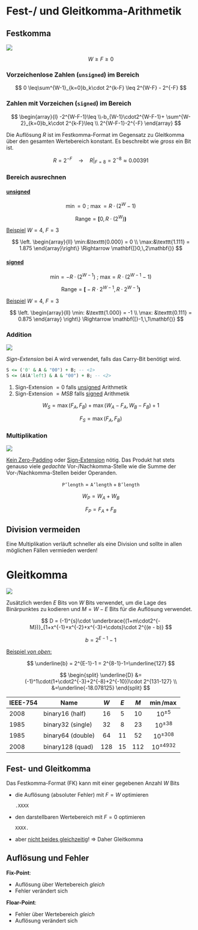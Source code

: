 # Fest-/ und Gleitkomma-Arithmetik

## Festkomma

![](images/paste-13.png)

$$
W \geq F \geq 0
$$

```{=latex}
\begin{conditions}
  W & Gesamtgrösse $[Bit]$ \\
  F & Nachkomma-Bits $[Bit]$
\end{conditions}
```
::: callout-important
### Vorzeichenlose Zahlen (`unsigned`) im Bereich

$$
0 \leq\sum^{W-1}_{k=0}b_k\cdot 2^{k-F} \leq 2^{W-F} - 2^{-F}
$$
:::

::: callout-important
### Zahlen mit Vorzeichen (`signed`) im Bereich

$$
\begin{array}{l}
-2^{W-F-1}\leq
\\-b_{W-1}\cdot2^{W-F-1}+ \sum^{W-2}_{k=0}b_k\cdot 2^{k-F}\leq \\ 2^{W-F-1}-2^{-F}
\end{array}
$$
:::

Die Auflösung $R$ ist im Festkomma-Format im Gegensatz zu Gleitkomma über den gesamten Wertebereich konstant. Es beschreibt wie *gross* ein Bit ist.

$$
R = 2^{-F} \quad\rightarrow\quad R\rvert_{F=8} = 2^{-8}\approx 0.00391
$$

::: callout-tip
### Bereich ausrechnen

#### [unsigned]{.underline}

$$       
\min = 0\ ;\ \max = R\cdot (2^{W}-1)                 
$$

$$
\text{Range} = \mathbf{[}0,\,R\cdot(2^W)\mathbf{)}
$$

[Beispiel]{.underline} $W = 4$, $F = 3$

$$
\left.
\begin{array}{ll}
\min:&\texttt{0.000} = 0 \\
\max:&\texttt{1.111} = 1.875
\end{array}\right\}
\Rightarrow \mathbf{[}0,\,2\mathbf{)}
$$

#### [signed]{.underline}

$$             
\text{min} = -R\cdot (2^{W-1})\ ;\ \text{max} = R\cdot (2^{W-1}-1) 
$$

$$
\text{Range} = \mathbf{[}-R\cdot 2^{W-1},\,R\cdot 2^{W-1}\mathbf{)}
$$

[Beispiel]{.underline} $W = 4$, $F = 3$

$$
\left.
\begin{array}{ll}
\min: &\texttt{1.000} = -1 \\
\max: &\texttt{0.111} = 0.875
\end{array}
\right\}
\Rightarrow \mathbf{[}-1,\,1\mathbf{)}
$$
:::

### Addition

![](images/paste-14.png)

*Sign-Extension* bei A wird verwendet, falls das Carry-Bit benötigt wird.

``` vhdl
S <= ('0' & A & "00") + B; -- <1>
S <= (A(A'left) & A & "00") + B; -- <2>
```

1.  Sign-Extension $=0$ falls [unsigned]{.underline} Arithmetik
2.  Sign-Extension $= MSB$ falls [signed]{.underline} Arithmetik

$$
W_{S} = \max(F_A,F_B)+\max(W_A-F_A,W_B-F_B)+1
$$

$$
F_S = \max(F_A,F_B)
$$

### Multiplikation

![](images/paste-15.png)

[Kein Zero-Padding]{.underline} oder [Sign-Extension]{.underline} nötig. Das Produkt hat stets genauso viele *gedachte* Vor-/Nachkomma-Stelle wie die Summe der Vor-/Nachkomma-Stellen beider Operanden.

$$
\texttt{P'length} = \texttt{A'length} + \texttt{B'length}
$$

$$
W_P = W_A + W_B
$$

$$
F_P = F_A + F_B
$$

::: callout-caution
## Division vermeiden

Eine Multiplikation verläuft schneller als eine Division und sollte in allen möglichen Fällen vermieden werden!
:::

# Gleitkomma

![](images/gleitkomma_zahl.png)

Zusätzlich werden $E$ Bits von $W$ Bits verwendet, um die Lage des Binärpunktes zu kodieren und $M = W-E$ Bits für die Auflösung verwendet.

$$
D = (-1)^{s}\cdot \underbrace{(1+m\cdot2^{-M})}_{1+x^{-1}+x^{-2}+x^{-3}+\cdots}\cdot 2^{(e - b)}
$$

$$
b = 2^{E-1}-1
$$

```{=tex}
\begin{conditions}
  s & Vorzeichebit (\textit{Sign}) \\
  m & vorzeichenloser Wert der Mantisse $M$ \\
  e & vorzeichenloser Wert des Exponenten $E$ \\
  b & Wert des Exponenten-Bias $b = 2^{E-1}-1$\\
\end{conditions}
```
[Beispiel *von oben*:]{.underline}

$$
\underline{b} = 2^{E-1}-1 = 2^{8-1}-1=\underline{127}
$$

$$
\begin{split}
\underline{D} &= (-1)^1\cdot(1+\cdot2^{-3}+2^{-8}+2^{-10})\cdot 2^{131-127} \\
&=\underline{-18.078125}
\end{split}
$$

| IEEE-754 | Name              | $W$ | $E$ | $M$ |  $\min/\max$   |
|----------|-------------------|:---:|:---:|:---:|:--------------:|
| 2008     | binary16 (half)   | 16  |  5  | 10  |  $10^{\pm5}$   |
| 1985     | binary32 (single) | 32  |  8  | 23  |  $10^{\pm38}$  |
| 1985     | binary64 (double) | 64  | 11  | 52  | $10^{\pm308}$  |
| 2008     | binary128 (quad)  | 128 | 15  | 112 | $10^{\pm4932}$ |

::: callout-caution
## Fest- und Gleitkomma

Das Festkomma-Format (FK) kann mit einer gegebenen Anzahl $W$ Bits

-   die Auflösung (absoluter Fehler) mit $F=W$ optimieren

    `.XXXX`

-   den darstellbaren Wertebereich mit $F=0$ optimieren

    `XXXX.`

-   aber [nicht beides gleichzeitig]{.underline}! $\Rightarrow$ Daher Gleitkomma
:::

::: callout-note
## Auflösung und Fehler

**Fix-Point**:

- Auflösung über Wertebereich *gleich*
- Fehler verändert sich

**Floar-Point**:

- Fehler über Wertebereich *gleich*
- Auflösung verändert sich
:::